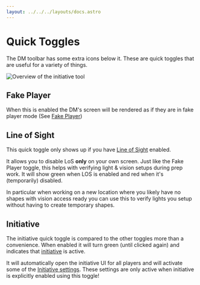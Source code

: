 ```yaml
---
layout: ../../../layouts/docs.astro
---
```



# Quick Toggles

The DM toolbar has some extra icons below it. These are quick toggles that are useful for a variety of things.

<Image src={QuickTogglesImage} width={150} alt="Overview of the initiative tool" />

## Fake Player

When this is enabled the DM's screen will be rendered as if they are in fake player mode (See [Fake Player](/docs/dm/settings/#fake-player))

## Line of Sight

This quick toggle only shows up if you have [Line of Sight](/docs/dm/settings/#only-los) enabled.

It allows you to disable LoS **only** on your own screen. Just like the Fake Player toggle, this helps with verifying light & vision setups during prep work.
It will show green when LOS is enabled and red when it's (temporarily) disabled.

In particular when working on a new location where you likely have no shapes with vision access ready you can use this to verify lights you setup without having to create temporary shapes.

## Initiative

The initiative quick toggle is compared to the other toggles more than a convenience.
When enabled it will turn green (until clicked again) and indicates that [initiative](/docs/tools/initiative/) is active.

It will automatically open the initiative UI for all players and will activate some of the [Initiative settings](/docs/game/settings/#initiative).
These settings are only active when initiative is explicitly enabled using this toggle!
